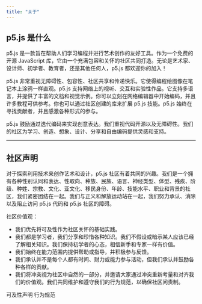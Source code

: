 ```yaml
---
title: "关于"
---
```


## p5.js 是什么

<div class='text-body-large'>
p5.js 是一款旨在帮助人们学习编程并进行艺术创作的友好工具。作为一个免费的开源 JavaScript 库，它由一个充满包容和关怀的社区共同打造。无论是艺术家、设计师、初学者、教育者，还是其他任何人，p5.js 都欢迎你的加入！

p5.js 非常重视无障碍性、包容性、社区共享和传递快乐。它使得编程绘图像在笔记本上涂鸦一样直观。p5.js 支持网络上的视听、交互和实验性作品。它支持多语言，并提供了丰富的文档和视觉示例。你可以立刻在网络编辑器中开始编码，并且许多教程可供参考。你也可以通过社区创建的库来扩展 p5.js 技能。p5.js 始终在寻找贡献者，并且感激各种形式的参与。

p5.js 鼓励通过迭代编码来实现创意表达。我们重视代码开源以及无障碍性。我们的社区为学习、创造、想象、设计、分享和自由编码提供灵感和支持。
</div>

<hr class='full-bleed'/>

## 社区声明

<div class='text-body-large'>
对于探索利用技术来创作艺术和设计，p5.js 社区有着共同的兴趣。我们是一个拥有各种性别认同和表达、性取向、种族、民族、语言、神经类型、体型、残疾、阶级、种姓、宗教、文化、亚文化、移民身份、年龄、技能水平、职业和背景的社区，我们紧密团结在一起。我们与正义和解放运动站在一起，我们努力承认、消除以及阻止访问 p5.js 代码和 p5.js 社区的障碍。

社区价值观：
- 我们优先将可及性作为社区关怀的基础实践。
- 我们都是学习者，我们分享和珍惜各种知识。我们不假设或暗示某人应该已经了解相关知识。我们保持初学者的心态，相信新手和专家一样有价值。
- 我们始终在能力范围内提供帮助或指导，并积极参与反馈。
- 我们承认并不是每个人都有时间、财力或能力参与活动，但我们承认并鼓励各种各样的贡献。
- 我们将冲突视为社区中自然的一部分，并邀请大家通过冲突重新考量和对齐我们的价值观。我们共同维护和遵守我们的行为规范，以确保社区问责制。
</div>

<div class='mt-xl'>
<LinkButton variant='link' url='/access'>可及性声明</LinkButton>
<LinkButton variant='link' url='/code-of-conduct'>行为规范</LinkButton>
</div>